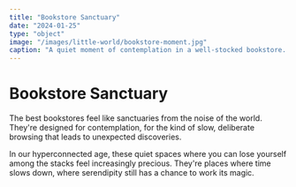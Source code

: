 ```yaml
---
title: "Bookstore Sanctuary"
date: "2024-01-25"
type: "object"
image: "/images/little-world/bookstore-moment.jpg"
caption: "A quiet moment of contemplation in a well-stocked bookstore. There's something magical about these spaces where thousands of stories wait patiently on shelves."
---
```


# Bookstore Sanctuary

The best bookstores feel like sanctuaries from the noise of the world. They're designed for contemplation, for the kind of slow, deliberate browsing that leads to unexpected discoveries.

In our hyperconnected age, these quiet spaces where you can lose yourself among the stacks feel increasingly precious. They're places where time slows down, where serendipity still has a chance to work its magic.
